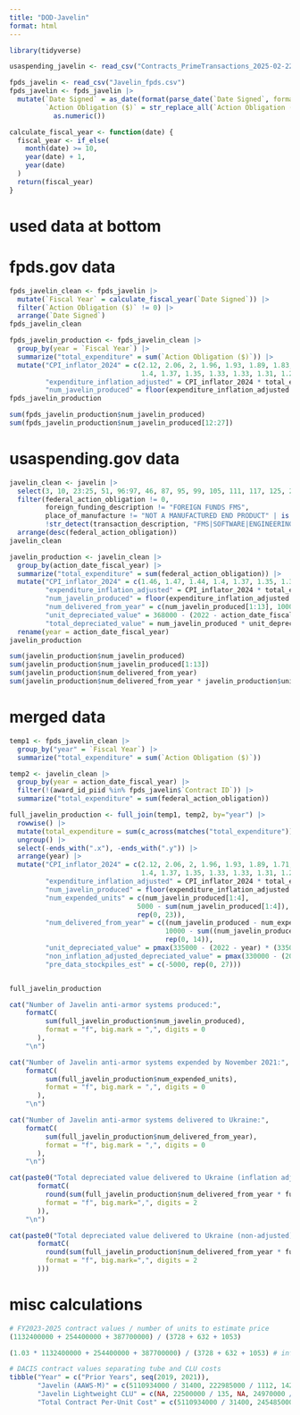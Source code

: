 ```yaml
---
title: "DOD-Javelin"
format: html
---
```


```r
library(tidyverse)
```

```r
usaspending_javelin <- read_csv("Contracts_PrimeTransactions_2025-02-22_H00M53S37_1.csv")

fpds_javelin <- read_csv("Javelin_fpds.csv")
fpds_javelin <- fpds_javelin |>
  mutate(`Date Signed` = as_date(format(parse_date(`Date Signed`, format = "%b %d, %Y"), "%Y-%m-%d"), format = "%Y-%m-%d"),
         `Action Obligation ($)` = str_replace_all(`Action Obligation ($)`, "\\$|,", "") |>
           as.numeric())
```

```r
calculate_fiscal_year <- function(date) {
  fiscal_year <- if_else(
    month(date) >= 10, 
    year(date) + 1,
    year(date)      
  )
  return(fiscal_year)
}
```

# used data at bottom

# fpds.gov data
```r
fpds_javelin_clean <- fpds_javelin |>
  mutate(`Fiscal Year` = calculate_fiscal_year(`Date Signed`)) |>
  filter(`Action Obligation ($)` != 0) |>
  arrange(`Date Signed`)
fpds_javelin_clean
```

```r
fpds_javelin_production <- fpds_javelin_clean |>
  group_by(year = `Fiscal Year`) |>
  summarize("total_expenditure" = sum(`Action Obligation ($)`)) |>
  mutate("CPI_inflator_2024" = c(2.12, 2.06, 2, 1.96, 1.93, 1.89, 1.83, 1.78, 1.75, 1.71, 1.52, 1.46, 1.47, 1.44, 
                                 1.4, 1.37, 1.35, 1.33, 1.33, 1.31, 1.28, 1.25, 1.23, 1.21, 1.16, 1.07, 1.03),
         "expenditure_inflation_adjusted" = CPI_inflator_2024 * total_expenditure,
         "num_javelin_produced" = floor(expenditure_inflation_adjusted / 368000))
fpds_javelin_production
```

```r
sum(fpds_javelin_production$num_javelin_produced)
sum(fpds_javelin_production$num_javelin_produced[12:27])
```



# usaspending.gov data
```r
javelin_clean <- javelin |> 
  select(3, 10, 23:25, 51, 96:97, 46, 87, 95, 99, 105, 111, 117, 125, 295:297) |>
  filter(federal_action_obligation != 0,
         foreign_funding_description != "FOREIGN FUNDS FMS",
         place_of_manufacture != "NOT A MANUFACTURED END PRODUCT" | is.na(place_of_manufacture),
         !str_detect(transaction_description, "FMS|SOFTWARE|ENGINEERING|SERVICES|PURPOSE")) |>
  arrange(desc(federal_action_obligation))
javelin_clean 
```

```r
javelin_production <- javelin_clean |>
  group_by(action_date_fiscal_year) |>
  summarize("total_expenditure" = sum(federal_action_obligation)) |>
  mutate("CPI_inflator_2024" = c(1.46, 1.47, 1.44, 1.4, 1.37, 1.35, 1.33, 1.33, 1.31, 1.28, 1.25, 1.23, 1.21, 1.16, 1.07, 1.03, 1),
         "expenditure_inflation_adjusted" = CPI_inflator_2024 * total_expenditure,
         "num_javelin_produced" = floor(expenditure_inflation_adjusted / 368000),
         "num_delivered_from_year" = c(num_javelin_produced[1:13], 10000 - sum(num_javelin_produced[1:13]), rep(0, 3)),
         "unit_depreciated_value" = 368000 - (2022 - action_date_fiscal_year) * (368000 / 20),
         "total_depreciated_value" = num_javelin_produced * unit_depreciated_value) |>
  rename(year = action_date_fiscal_year)
javelin_production
```

```r
sum(javelin_production$num_javelin_produced)
sum(javelin_production$num_javelin_produced[1:13])
sum(javelin_production$num_delivered_from_year)
sum(javelin_production$num_delivered_from_year * javelin_production$unit_depreciated_value)
```


# merged data
```r
temp1 <- fpds_javelin_clean |>
  group_by("year" = `Fiscal Year`) |>
  summarize("total_expenditure" = sum(`Action Obligation ($)`))

temp2 <- javelin_clean |>
  group_by(year = action_date_fiscal_year) |>
  filter(!(award_id_piid %in% fpds_javelin$`Contract ID`)) |>
  summarize("total_expenditure" = sum(federal_action_obligation))

full_javelin_production <- full_join(temp1, temp2, by="year") |>
  rowwise() |>
  mutate(total_expenditure = sum(c_across(matches("total_expenditure")), na.rm = TRUE)) |>
  ungroup() |>
  select(-ends_with(".x"), -ends_with(".y")) |>
  arrange(year) |>
  mutate("CPI_inflator_2024" = c(2.12, 2.06, 2, 1.96, 1.93, 1.89, 1.71, 1.66, 1.61, 1.56, 1.52, 1.46, 1.47, 1.44, 
                                 1.4, 1.37, 1.35, 1.33, 1.33, 1.31, 1.28, 1.25, 1.23, 1.21, 1.16, 1.07, 1.03, 1),
         "expenditure_inflation_adjusted" = CPI_inflator_2024 * total_expenditure,
         "num_javelin_produced" = floor(expenditure_inflation_adjusted / 335000),
         "num_expended_units" = c(num_javelin_produced[1:4],
                                5000 - sum(num_javelin_produced[1:4]), 
                                rep(0, 23)),
         "num_delivered_from_year" = c((num_javelin_produced - num_expended_units)[1:13],
                                       10000 - sum((num_javelin_produced - num_expended_units)[1:13]),
                                       rep(0, 14)),
         "unit_depreciated_value" = pmax(335000 - (2022 - year) * (335000 / 20), 0),
         "non_inflation_adjusted_depreciated_value" = pmax(330000 - (2022 - year) * (333000 / 20), 0),
         "pre_data_stockpiles_est" = c(-5000, rep(0, 27)))


full_javelin_production
```

```r
cat("Number of Javelin anti-armor systems produced:", 
    formatC(
         sum(full_javelin_production$num_javelin_produced),
         format = "f", big.mark = ",", digits = 0
       ), 
    "\n")

cat("Number of Javelin anti-armor systems expended by November 2021:", 
    formatC(
         sum(full_javelin_production$num_expended_units),
         format = "f", big.mark = ",", digits = 0
       ),
    "\n")

cat("Number of Javelin anti-armor systems delivered to Ukraine:", 
    formatC(
         sum(full_javelin_production$num_delivered_from_year),
         format = "f", big.mark = ",", digits = 0
       ),
    "\n")

cat(paste0("Total depreciated value delivered to Ukraine (inflation adjusted): $", 
       formatC(
         round(sum(full_javelin_production$num_delivered_from_year * full_javelin_production$unit_depreciated_value)), 
         format = "f", big.mark=",", digits = 2
       )),
    "\n")

cat(paste0("Total depreciated value delivered to Ukraine (non-adjusted): $", 
       formatC(
         round(sum(full_javelin_production$num_delivered_from_year * full_javelin_production$non_inflation_adjusted_depreciated_value)), 
         format = "f", big.mark=",", digits = 2
       )))
```


# misc calculations

```r
# FY2023-2025 contract values / number of units to estimate price
(1132400000 + 254400000 + 387700000) / (3728 + 632 + 1053)

(1.03 * 1132400000 + 254400000 + 387700000) / (3728 + 632 + 1053) # inflation adjusted FY2023 contract
```

```r
# DACIS contract values separating tube and CLU costs
tibble("Year" = c("Prior Years", seq(2019, 2021)),
       "Javelin (AAWS-M)" = c(5110934000 / 31400, 222985000 / 1112, 142794000 / 697, 165355000 / 763),
       "Javelin Lightweight CLU" = c(NA, 22500000 / 135, NA, 24970000 / 10),
       "Total Contract Per-Unit Cost" = c(5110934000 / 31400, 245485000 / 1247, 142794000 / 697, 190325000 / 773))
```

